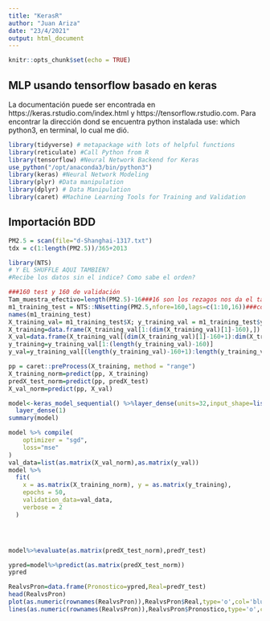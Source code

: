 ---
title: "KerasR"
author: "Juan Ariza"
date: "23/4/2021"
output: html_document
---

```{r setup, include=FALSE}
knitr::opts_chunk$set(echo = TRUE)
```


## MLP usando tensorflow basado en keras
La documentación puede ser encontrada en https://keras.rstudio.com/index.html y https://tensorflow.rstudio.com.
Para encontrar la dirección dond se encuentra python instalada use:    which python3,  en terminal, lo cual me dió.

```{r Llamado de paquetes}
library(tidyverse) # metapackage with lots of helpful functions
library(reticulate) #Call Python from R
library(tensorflow) #Neural Network Backend for Keras
use_python("/opt/anaconda3/bin/python3")
library(keras) #Neural Network Modeling
library(plyr) #Data manipulation
library(dplyr) # Data Manipulation
library(caret) #Machine Learning Tools for Training and Validation
```

## Importación BDD



```{r importar base y pre-procesamiento}
PM2.5 = scan(file="d-Shanghai-1317.txt")
tdx = c(1:length(PM2.5))/365+2013

library(NTS)
# Y EL SHUFFLE AQUI TAMBIEN?
#Recibe los datos sin el indice? Como sabe el orden?

###160 test y 160 de validación
Tam_muestra_efectivo=length(PM2.5)-16###16 son los rezagos nos da el tamaño de muestra efectivo
m1_training_test = NTS::NNsetting(PM2.5,nfore=160,lags=c(1:10,16))###configuración prueba y entrenamiento al igual que las covariables.Es decir, los rezagos son y_1,....,y_10, y y_365,..,y_370, debido al ciclo anual, en total 16.
names(m1_training_test)
X_training_val= m1_training_test$X; y_training_val = m1_training_test$y; predX_test = data.frame(m1_training_test$predX); predY_test = m1_training_test$predY
X_training=data.frame(X_training_val[1:(dim(X_training_val)[1]-160),])
X_val=data.frame(X_training_val[(dim(X_training_val)[1]-160+1):dim(X_training_val)[1],])
y_training=y_training_val[1:(length(y_training_val)-160)]
y_val=y_training_val[(length(y_training_val)-160+1):length(y_training_val)]

pp = caret::preProcess(X_training, method = "range")
X_training_norm=predict(pp, X_training)
predX_test_norm=predict(pp, predX_test)
X_val_norm=predict(pp, X_val)
```

```{r definicion primer modelo}
model<-keras_model_sequential() %>%layer_dense(units=32,input_shape=list(dim(X_training_norm)[[-1]]) ,activation = "relu") %>% 
  layer_dense(1)
summary(model)

```

```{r entrenamiento o estimación de parámetros}
model %>% compile(
    optimizer = "sgd",
    loss="mse"
)
val_data=list(as.matrix(X_val_norm),as.matrix(y_val))
model %>% 
  fit(
    x = as.matrix(X_training_norm), y = as.matrix(y_training),
    epochs = 50,
    validation_data=val_data,
    verbose = 2
  )





```

```{r evalaucion del modelo ajustado y pronóstico}
model%>%evaluate(as.matrix(predX_test_norm),predY_test)

ypred=model%>%predict(as.matrix(predX_test_norm))
ypred
```


```{r gráficos}
RealvsPron=data.frame(Pronostico=ypred,Real=predY_test)
head(RealvsPron)
plot(as.numeric(rownames(RealvsPron)),RealvsPron$Real,type='o',col='blue')
lines(as.numeric(rownames(RealvsPron)),RealvsPron$Pronostico,type='o',col='red')



```




